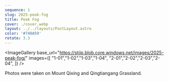 ```yaml
---
sequence: 1
slug: 2025-peak-fog
title: Peak Fog
cover: ./cover.webp
layout: ../../layouts/PostLayout.astro
color: '#748A59'
rotate: 3.3
---
```


<ImageGallery base_url="https://stjjp.blob.core.windows.net/images/2025-peak-fog/" images={[
    "1-01","1-02","1-03","1-04",
    "2-01","2-02","2-03","2-04",
]} />

<Footnote>
Photos were taken on Mount Qixing and Qingtiangang Grassland.
</Footnote>

<PaginationLinks postId={frontmatter.sequence} />